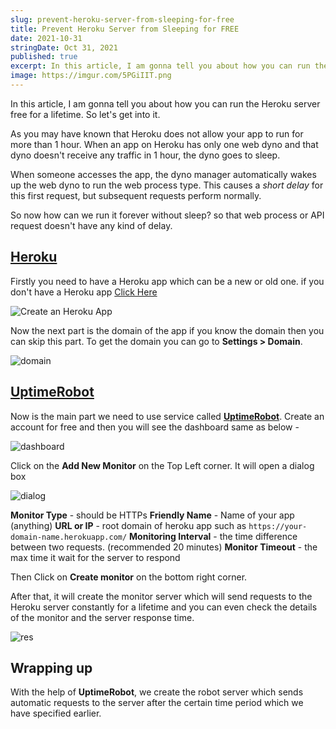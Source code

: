 ```yaml
---
slug: prevent-heroku-server-from-sleeping-for-free
title: Prevent Heroku Server from Sleeping for FREE
date: 2021-10-31
stringDate: Oct 31, 2021
published: true
excerpt: In this article, I am gonna tell you about how you can run the Heroku server free for a lifetime. So let's get into it.
image: https://imgur.com/5PGiIIT.png
---
```


In this article, I am gonna tell you about how you can run the Heroku server free for a lifetime. So let's get into it.

As you may have known that Heroku does not allow your app to run for more than 1 hour. When an app on Heroku has only one web dyno and that dyno doesn't receive any traffic in 1 hour, the dyno goes to sleep.

When someone accesses the app, the dyno manager automatically wakes up the web dyno to run the web process type. This causes a _short delay_ for this first request, but subsequent requests perform normally.

So now how can we run it forever without sleep? so that web process or API request doesn't have any kind of delay.

## [Heroku](https://www.heroku.com/)

Firstly you need to have a Heroku app which can be a new or old one. if you don't have a Heroku app [Click Here](https://dashboard.heroku.com/apps)

![Create an Heroku App](https://rb.gy/3r2e4i)

Now the next part is the domain of the app if you know the domain then you can skip this part. To get the domain you can go to **Settings > Domain**.

![domain](https://i.imgur.com/eRyB34w.png)

## [UptimeRobot](https://uptimerobot.com/)

Now is the main part we need to use service called **[UptimeRobot](https://uptimerobot.com/)**. Create an account for free and then you will see the dashboard same as below -

![dashboard](https://i.imgur.com/IeCbHFM.png)

Click on the **Add New Monitor** on the Top Left corner. It will open a dialog box

![dialog](https://i.imgur.com/aA2QW7y.png)

**Monitor Type** - should be HTTPs
**Friendly Name** - Name of your app (anything)
**URL or IP** - root domain of heroku app such as `https://your-domain-name.herokuapp.com/`
**Monitoring Interval** - the time difference between two requests. (recommended 20 minutes)
**Monitor Timeout** - the max time it wait for the server to respond

Then Click on **Create monitor** on the bottom right corner.

After that, it will create the monitor server which will send requests to the Heroku server constantly for a lifetime and you can even check the details of the monitor and the server response time.

![res](https://i.imgur.com/1QvgAAq.png)

## Wrapping up

With the help of **UptimeRobot**, we create the robot server which sends automatic requests to the server after the certain time period which we have specified earlier.
